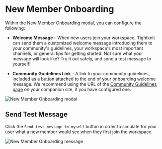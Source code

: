 # New Member Onboarding

Within the New Member Onboarding modal, you can configure the following:

- **Welcome Message** - When new users join your workspace, Tightknit can send them a customized welcome message introducing them to your community's guidelines, your workspace's most important channels, or general tips for getting started. Not sure what your message will look like? Try it out safely, and send a test message to yourself!

- **Community Guidelines Link** - A link to your community guidelines, included as a button attached to the end of your onboarding welcome message. We recommend using the URL of the [Community Guidelines page](/companion-site/pages/community-guidelines) on your companion site, if you have configured one.

![New Member Onboarding modal](/member-engagement/onboarding/new-member-onboarding-modal.png)

## Send Test Message

Click the `Send test message to myself` button in order to simulate for your user what a new member would see when they first join the workspace.

![New Member Onboarding message](/member-engagement/onboarding/new-member-onboarding-message.png)
